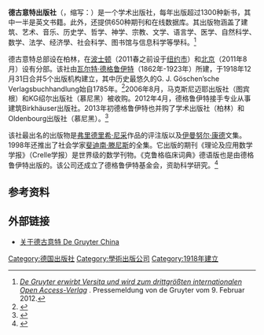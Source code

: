 '''德古意特出版社'''（{{lang-de|Walter de Gruyter GmbH}}，缩写：{{lang|de|De Gruyter}}）是一个学术出版社，每年出版超过1300种新书，其中一半是英文书籍。此外，还提供650种期刊和在线数据库。其出版物涵盖了建筑、艺术、音乐、历史学、哲学、神学、宗教、文学、语言学、医学、自然科学、数学、法学、经济學、社会科学、图书馆与信息科学等學科。<ref>[http://www.degruyter.com/dg/newsitem/9/de-gruyter-erwirbt-versita-und-wird-zum-drittgrten-internationalen-open-accessverlag ''De Gruyter erwirbt Versita und wird zum drittgrößten internationalen Open Access-Verlag''] {{Wayback|url=http://www.degruyter.com/dg/newsitem/9/de-gruyter-erwirbt-versita-und-wird-zum-drittgrten-internationalen-open-accessverlag |date=20191129194835 }}. Pressemeldung von de Gruyter vom 9. Februar 2012.</ref>

德古意特总部设在柏林，在[[波士顿|波士顿]]（2011春之前设于[[纽约市|纽约市]]）和[[北京|北京]]（2011年8月）设有分部。该社由[[瓦尔特·德格鲁伊特|瓦尔特·德格鲁伊特]]（1862年-1923年）所建，于1918年12月31日合并5个出版机构建立，其中历史最悠久的G. J. Göschen’sche Verlagsbuchhandlung始自1785年。<ref name="Ziesak">{{Literatur|Herausgeber=Anne Katrin Ziesak|Titel=Der Verlag Walter de Gruyter 1749–1999|Ort=Berlin|Verlag=Walter de Gruyter|Jahr=1999|ISBN=3110166984|Kapitel=Die Vereinigung wissenschaftlicher Verleger|Seiten=197-208|Online=[http://books.google.de/books?id=8SZiy_t252sC&pg=PA201#v=onepage&q&f=true Auszüge online], [[Google_Books|Google Books]]|Zugriff=2014-09-12}}</ref>2006年8月，马克斯尼迈耶出版社（图宾根）和KG绍尔出版社（慕尼黑）被收购。2012年4月，德格鲁伊特接手专业从事建筑Birkhäuser出版社。2013年初德格鲁伊特也并购了学术出版社（柏林）和Oldenbourg出版社（慕尼黑）。<ref>{{Cite web |url=http://www.boersenblatt.net/596517/ |title=boersenbaltt.net: ''De Gruyter kauft Oldenbourg Wissenschaft und Akademie.'' |access-date=2014-11-23 |archive-url=https://web.archive.org/web/20141129202711/http://www.boersenblatt.net/596517/ |archive-date=2014-11-29 |dead-url=yes }}</ref>

该社最出名的出版物是[[弗里德里希·尼采|弗里德里希·尼采]]作品的评注版以及[[伊曼努尔·康德|伊曼努尔·康德]]文集。1998年还推出了社会学家[[斐迪南·滕尼斯|斐迪南·滕尼斯]]的全集。它出版的期刊《理论及应用数学学报》（Crelle学报）是世界级的数学刊物。《克鲁格临床词典》德语版也是由德格鲁伊特出版的。该公司还成立了德格鲁伊特基金会，资助科学研究。<ref>{{cite web|url=http://www.walterdegruyter-stiftung.com/cont/stiftungszweck.html|title=Stiftungszweck|publisher=Walter de Gruyter Stiftung|accessdate=2014-09-12|archive-date=2020-02-19|archive-url=https://web.archive.org/web/20200219181216/http://www.walterdegruyter-stiftung.com/cont/stiftungszweck.html|dead-url=no}}</ref>

==参考资料==
{{reflist}}

==外部链接==
* [https://www.degruyter.com/dg/page/16/-de-gruyter-china 关于德古意特 De Gruyter China] {{Wayback|url=https://www.degruyter.com/dg/page/16/-de-gruyter-china |date=20200306222648 }}

{{Authority control}}
[[Category:德国出版社|Category:德国出版社]]
[[Category:學術出版公司|Category:學術出版公司]]
[[Category:1918年建立|Category:1918年建立]]